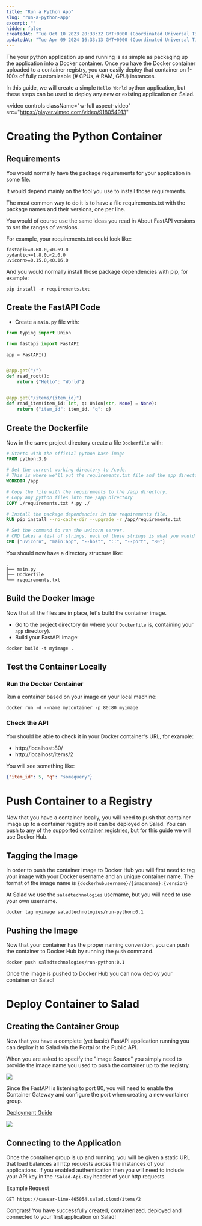 ```yaml
---
title: "Run a Python App"
slug: "run-a-python-app"
excerpt: ""
hidden: false
createdAt: "Tue Oct 10 2023 20:38:32 GMT+0000 (Coordinated Universal Time)"
updatedAt: "Tue Apr 09 2024 16:33:13 GMT+0000 (Coordinated Universal Time)"
---
```

The your python application up and running is as simple as packaging up the application into a Docker container. Once you have the Docker container uploaded to a container registry, you can easily deploy that container on 1-100s of fully customizable (# CPUs, # RAM, GPU) instances.

In this guide, we will create a simple `Hello World` python application, but these steps can be used to deploy any new or existing application on Salad.



<video
  controls
  className="w-full aspect-video"
  src="https://player.vimeo.com/video/918054913"
></video>




# Creating the Python Container

## Requirements

You would normally have the package requirements for your application in some file.

It would depend mainly on the tool you use to install those requirements.

The most common way to do it is to have a file requirements.txt with the package names and their versions, one per line.

You would of course use the same ideas you read in About FastAPI versions to set the ranges of versions.

For example, your requirements.txt could look like:

```Text requirements.txt
fastapi>=0.68.0,<0.69.0
pydantic>=1.8.0,<2.0.0
uvicorn>=0.15.0,<0.16.0
```

And you would normally install those package dependencies with pip, for example:

```Text Bash
pip install -r requirements.txt
```

## Create the FastAPI Code

- Create a `main.py` file with:

```python
from typing import Union

from fastapi import FastAPI

app = FastAPI()


@app.get("/")
def read_root():
    return {"Hello": "World"}


@app.get("/items/{item_id}")
def read_item(item_id: int, q: Union[str, None] = None):
    return {"item_id": item_id, "q": q}

```

## Create the Dockerfile

Now in the same project directory create a file `Dockerfile` with:

```dockerfile
# Starts with the official python base image
FROM python:3.9

# Set the current working directory to /code.
# This is where we'll put the requirements.txt file and the app directory.
WORKDIR /app

# Copy the file with the requirements to the /app directory.
# Copy any python files into the /app directory
COPY ./requirements.txt *.py ./

# Install the package dependencies in the requirements file.
RUN pip install --no-cache-dir --upgrade -r /app/requirements.txt

# Set the command to run the uvicorn server.
# CMD takes a list of strings, each of these strings is what you would type in the command line separated by spaces.
CMD ["uvicorn", "main:app", "--host", "::", "--port", "80"]

```

You should now have a directory structure like:

```
.
├── main.py
├── Dockerfile
└── requirements.txt

```

## Build the Docker Image

Now that all the files are in place, let's build the container image.

- Go to the project directory (in where your `Dockerfile` is, containing your `app` directory).
- Build your FastAPI image:

```Text Bash
docker build -t myimage .
```

## Test the Container Locally

### Run the Docker Container

Run a container based on your image on your local machine:

```Text Bash
docker run -d --name mycontainer -p 80:80 myimage
```

### Check the API

You should be able to check it in your Docker container's URL, for example:

- http\://localhost:80/
- http\://localhost/items/2

You will see something like:

```json
{"item_id": 5, "q": "somequery"}
```

# Push Container to a Registry

Now that you have a container locally, you will need to push that container image up to a container registry so it can be deployed on Salad. You can push to any of the [supported container registries](/container-engine/container-registries), but for this guide we will use Docker Hub.

## Tagging the Image

In order to push the container image to Docker Hub you will first need to tag your image with your Docker username and an unique container name. The format of the image name is `{dockerhubusername}/{imagename}:{version}`

At Salad we use the `saladtechnologies` username, but you will need to use your own username.

```Text Bash
docker tag myimage saladtechnologies/run-python:0.1
```

## Pushing the Image

Now that your container has the proper naming convention, you can push the container to Docker Hub by running the `push` command.

```Text Bash
docker push saladtechnologies/run-python:0.1
```

Once the image is pushed to Docker Hub you can now deploy your container on Salad!

# Deploy Container to Salad

## Creating the Container Group

Now that you have a complete (yet basic) FastAPI application running you can deploy it to Salad via the Portal or the Public API. 

When you are asked to specify the "Image Source" you simply need to provide the image name you used to push the container up to the registry.

<img src="container-engine/images/5047308-image.png"/>


Since the FastAPI is listening to port 80, you will need to enable the Container Gateway and configure the port when creating a new container group.

[Deployment Guide](/container-engine/deploy-containers)

<img src="container-engine/images/0d2e830-image.png"/>



## Connecting to the Application

Once the container group is up and running, you will be given a static URL that load balances all http requests across the instances of your applications. If you enabled authentication then you will need to include your API key in the `'Salad-Api-Key` header of your http requests.

Example Request

```
GET https://caesar-lime-465054.salad.cloud/items/2
```

Congrats! You have successfully created, containerized, deployed and connected to your first application on Salad!
